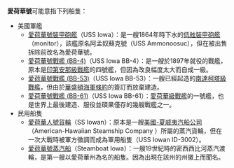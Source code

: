 {{noteTA
|T=zh-tw:愛荷華號; zh-cn:艾奥瓦号; zh-hk:艾奧瓦號;
1=zh-tw:愛荷華號; zh-cn:艾奥瓦號; zh-hk:艾奧瓦號;
}}
'''愛荷華號'''可能意指下列船隻：
* 美國軍艦
** [[愛荷華號裝甲砲艦|愛荷華號裝甲砲艦]]（USS Iowa）：是一艘1864年時下水的[[低舷裝甲砲艦|低舷裝甲砲艦]]（monitor），該艦原名阿孟奴蘇克號（USS Ammonoosuc），但在被出售拆除前改名為愛荷華號。
** [[愛荷華號戰艦_(BB-4)|愛荷華號戰艦 (BB-4)]]（USS Iowa BB-4）：是一艘於1897年就役的戰艦，原本是[[印第安那級戰艦|印第安那級戰艦]]的四號艦，但因為改良幅度太大而自成一級。
** [[愛荷華號戰艦_(BB-53)|愛荷華號戰艦 (BB-53)]]（USS Iowa BB-53）：一艘已經起造的[[南达科他级战列舰_(1920年)|南達柯塔級戰艦]]，但由於[[華盛頓海軍條約|華盛頓海軍條約]]的簽訂而放棄建造。
** [[愛荷華號戰艦_(BB-61)|愛荷華號戰艦 (BB-61)]]（USS Iowa BB-61）：[[愛荷華級戰艦|愛荷華級戰艦]]的一號艦，也是世界上最後建造、服役並碩果僅存的幾艘戰艦之一。
* 民用船隻
** [[愛荷華人號貨輪|愛荷華人號貨輪]]（SS Iowan）：原本是一艘[[美國-夏威夷汽船公司|美國-夏威夷汽船公司]]（American-Hawaiian Steamship Company ）所屬的蒸汽貨輪，但在一次大戰時被軍方徵調而成為軍用船隻（USS Iowan ID-3002）。
** [[愛荷華號蒸汽船|愛荷華號蒸汽船]]（Steamboat Iowa）：一艘19世紀時的密西西比河蒸汽渡輪，是第一艘以愛荷華州為名的船隻。因為出現在該州的州徽上而聞名。

{{disambig|cat=四字消歧義}}